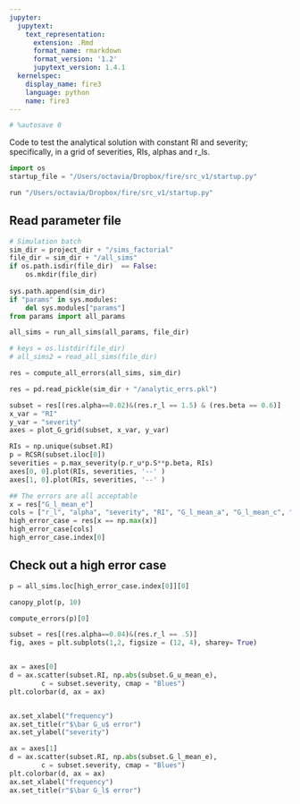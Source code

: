 ```yaml
---
jupyter:
  jupytext:
    text_representation:
      extension: .Rmd
      format_name: rmarkdown
      format_version: '1.2'
      jupytext_version: 1.4.1
  kernelspec:
    display_name: fire3
    language: python
    name: fire3
---
```


```python
# %autosave 0
```

Code to test the analytical solution with constant RI and severity;
specifically, in a grid of severities, RIs, alphas and r_ls.

```python
import os
startup_file = "/Users/octavia/Dropbox/fire/src_v1/startup.py"
```

```python
run "/Users/octavia/Dropbox/fire/src_v1/startup.py"
```

## Read parameter file

```python
# Simulation batch
sim_dir = project_dir + "/sims_factorial"
file_dir = sim_dir + "/all_sims"
if os.path.isdir(file_dir)  == False:
    os.mkdir(file_dir)
    
sys.path.append(sim_dir)
if "params" in sys.modules:
    del sys.modules["params"]
from params import all_params

```

```python
all_sims = run_all_sims(all_params, file_dir)
```

```python
# keys = os.listdir(file_dir)
# all_sims2 = read_all_sims(file_dir)
```

```python
res = compute_all_errors(all_sims, sim_dir)
```

```python
res = pd.read_pickle(sim_dir + "/analytic_errs.pkl")
```

```python
subset = res[(res.alpha==0.02)&(res.r_l == 1.5) & (res.beta == 0.6)]
x_var = "RI"
y_var = "severity"
axes = plot_G_grid(subset, x_var, y_var)

RIs = np.unique(subset.RI)
p = RCSR(subset.iloc[0])
severities = p.max_severity(p.r_u*p.S**p.beta, RIs)
axes[0, 0].plot(RIs, severities, '--' )
axes[1, 0].plot(RIs, severities, '--' )

```

```python
## The errors are all acceptable
x = res["G_l_mean_e"]
cols = ["r_l", "alpha", "severity", "RI", "G_l_mean_a", "G_l_mean_c", "G_l_mean_e" ]
high_error_case = res[x == np.max(x)]
high_error_case[cols]
high_error_case.index[0]
```

## Check out a high error case

```python
p = all_sims.loc[high_error_case.index[0]][0]
```

```python
canopy_plot(p, 10)
```

```python
compute_errors(p)[0]
```

```python
subset = res[(res.alpha==0.04)&(res.r_l == .5)]
fig, axes = plt.subplots(1,2, figsize = (12, 4), sharey= True)


ax = axes[0]
d = ax.scatter(subset.RI, np.abs(subset.G_u_mean_e), 
        c = subset.severity, cmap = "Blues")
plt.colorbar(d, ax = ax)


ax.set_xlabel("frequency")
ax.set_title(r"$\bar G_u$ error")
ax.set_ylabel("severity")

ax = axes[1]
d = ax.scatter(subset.RI, np.abs(subset.G_l_mean_e), 
        c = subset.severity, cmap = "Blues")
plt.colorbar(d, ax = ax)
ax.set_xlabel("frequency")
ax.set_title(r"$\bar G_l$ error")


```

```python

```
